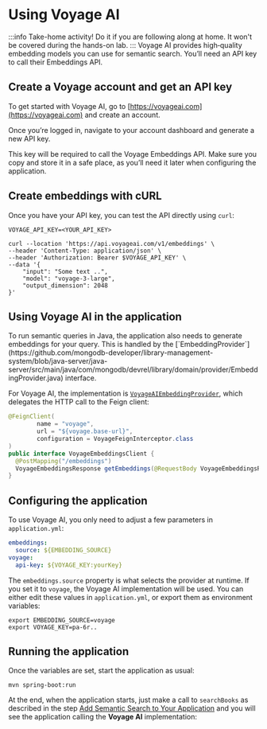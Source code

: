 
# Using Voyage AI

:::info
Take-home activity! Do it if you are following along at home. It won't be covered during the hands-on lab.
:::
Voyage AI provides high‑quality embedding models you can use for semantic search. You’ll need an API key to call their Embeddings API.

## Create a Voyage account and get an API key

To get started with Voyage AI, go to [https://voyageai.com](https://voyageai.com) and create an account.

<Screenshot src="img/screenshots/7-vector-search/5-create-vectors/5-voyage/1-create-account.png" url="https://www.voyageai.com/" alt="The Voyage AI page" />

Once you’re logged in, navigate to your account dashboard and generate a new API key.
<Screenshot src="img/screenshots/7-vector-search/5-create-vectors/5-voyage/2-create-key.png" url="https://dashboard.voyageai.com/organization/api-keys" alt="The Voyage AI API keys page" />

This key will be required to call the Voyage Embeddings API. Make sure you copy and store it in a safe place, as you’ll need it later when configuring the application.
<Screenshot src="img/screenshots/7-vector-search/5-create-vectors/5-voyage/3-store-api-key.png" url="https://dashboard.voyageai.com/organization/api-keys" alt="The Voyage AI API keys page" />

## Create embeddings with cURL

Once you have your API key, you can test the API directly using `curl`:

```
VOYAGE_API_KEY=<YOUR_API_KEY>

curl --location 'https://api.voyageai.com/v1/embeddings' \
--header 'Content-Type: application/json' \
--header 'Authorization: Bearer $VOYAGE_API_KEY' \
--data '{ 
    "input": "Some text ..",
    "model": "voyage-3-large",    
    "output_dimension": 2048
}'
```
## Using Voyage AI in the application

<Tabs groupId="server">
<TabItem value="java" label="☕️ Java Spring Boot">
To run semantic queries in Java, the application also needs to generate embeddings for your query.  
This is handled by the [`EmbeddingProvider`](https://github.com/mongodb-developer/library-management-system/blob/java-server/java-server/src/main/java/com/mongodb/devrel/library/domain/provider/EmbeddingProvider.java) interface.  

For Voyage AI, the implementation is [`VoyageAIEmbeddingProvider`](https://github.com/mongodb-developer/library-management-system/blob/java-server/java-server/src/main/java/com/mongodb/devrel/library/infrastructure/provider/VoyageAIEmbeddingProvider.java), which delegates the HTTP call to the Feign client:
```java title='src/main/java/com/mongodb/devrel/library/infrastructure/embeddings/voyageai/VoyageEmbeddingsClient.java'
@FeignClient(
        name = "voyage",
        url = "${voyage.base-url}",
        configuration = VoyageFeignInterceptor.class
)
public interface VoyageEmbeddingsClient {
  @PostMapping("/embeddings")
  VoyageEmbeddingsResponse getEmbeddings(@RequestBody VoyageEmbeddingsRequest body);
}
```

## Configuring the application

To use Voyage AI, you only need to adjust a few parameters in `application.yml`:

```yml title='src/main/resources/application.yml'
embeddings:
  source: ${EMBEDDING_SOURCE}
voyage:
  api-key: ${VOYAGE_KEY:yourKey}
```

The `embeddings.source` property is what selects the provider at runtime.
If you set it to `voyage`, the Voyage AI implementation will be used. You can either edit these values in `application.yml`, or export them as environment variables:
```
export EMBEDDING_SOURCE=voyage
export VOYAGE_KEY=pa-6r..
```
## Running the application
Once the variables are set, start the application as usual:
```
mvn spring-boot:run
```

At the end, when the application starts, just make a call to `searchBooks` as
described in the step [Add Semantic Search to Your Application](http://localhost:3000/search-lab/docs/vector-search/add-to-app) 
and you will see the application calling the **Voyage AI** implementation:
<Screenshot src="/img/screenshots/7-vector-search/5-create-vectors/5-voyage/4-checking-logs.png" url="https://cloud.google.com" />


</TabItem>
</Tabs>